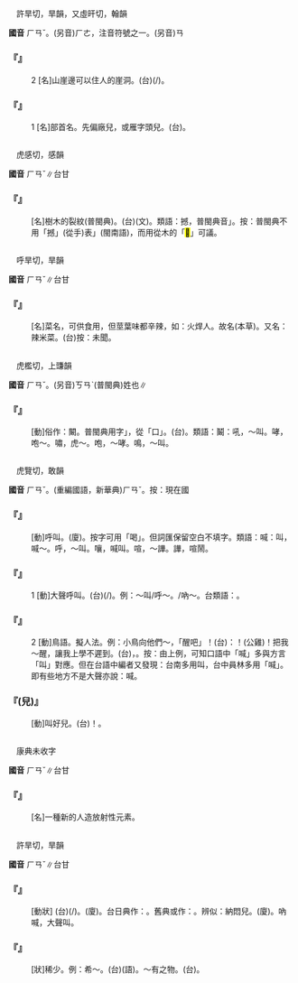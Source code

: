 
=={{ruby|厂|ㄏㄢˇ}}==

　許旱切，旱韻，又虛旰切，翰韻

'''國音''' <rt>ㄏㄢˇ</rt>。(另音)<rt>ㄏㄜ</rt>，注音符號之一。(另音)<rt>ㄢ</rt>

    

==='''『{{ruby|厂|ㄏㄢˇ}}』'''===
:2  [名]山崖邊可以住人的崖洞。(台){{ruby|山|ㄙㄨㆩ}}{{ruby|巖|ㆣㆰˊ}}{{ruby|石|ㄐㄧㄜㆷ ͘}}{{ruby|崁|ㄎㆰ˪}}{{ruby|下|ㆤ˫}}{{ruby|面|ㆠㄧㄣ˫}}{{ruby|會|ㄨㆤ˫/ㆤ˫}}{{ruby|得|ㄉㄧㆵ}}{{ruby|企|ㄎㄧㄚ˫}}{{ruby|起|ㄎㄧˋ}}(/{{ruby|居|ㄍㄨ}}{{ruby|住|ㄗㄨ˫}}){{ruby|丌|ㆤ}}{{ruby|所|ㄙㆦˋ}}{{ruby|在|ㄗㄞ˫}}。
    

==='''『{{ruby|厂|ㄏㄢˇ}}』'''===
:1  [名]部首名。先偏廠兒，或雁字頭兒。(台){{ruby|厂|ㄍㄢ˫}}{{ruby|字|ㆢㄧ˫/ㄌㄧ˫}}{{ruby|旁|ㄅㄧㄥˊ}}。
    

=={{ruby|<mark>&#xf98ea;</mark>|ㄏㄢˇ}}==

　虎感切，感韻

'''國音''' <rt>ㄏㄢˇ</rt>∥台甘

    

==='''『{{ruby|<mark>&#xf98ea;</mark>|ㄏㄢˇ}}』'''===
: [名]樹木的裂紋(普閩典)。(台)(文){{ruby|樹|ㄑㄧㄨ˫}}{{ruby|木|ㆠㄚㆶ ͘}}{{ruby|丌|ㆤ}}{{ruby|必|ㄅㄧㆵ}}{{ruby|痕|ㄏㄨㄣˊ}}。類語：撼，普閩典音{{ruby|「|ㄏㆰ˫}}」。按：普閩典不用「撼」(從手)表{{ruby|「|ㄏㆬˋ}}」(閩南語)，而用從木的「<mark>&#xf98ea;</mark>」可議。
    

=={{ruby|蔊|ㄏㄢˇ}}==

　呼旱切，旱韻

'''國音''' <rt>ㄏㄢˇ</rt>∥台甘

    

==='''『{{ruby|蔊|ㄏㄢˇ}}{{ruby|菜|ㄘㄞˋ}}』'''===
: [名]菜名，可供食用，但莖葉味都辛辣，如：火焊人。故名(本草)。又名：辣米菜。(台)按：未聞。
    

=={{ruby|鬫|ㄏㄢˇ}}==

　虎檻切，上豏韻

'''國音''' <rt>ㄏㄢˇ</rt>。(另音)<rt>ㄎㄢˋ</rt>(普閩典)姓也∥

    

==='''『{{ruby|鬫|ㄏㄢˇ}}』'''===
: [動]俗作：闞。普閩典用{{ruby|「|ㆢㄧㆲ˪}}字」，從「口」。(台){{ruby|虎|ㄏㆦˋ}}{{ruby|吼|ㄏㄠˋ}}{{ruby|丌|ㆤ}}{{ruby|聲|ㄒㄧㆩ}}。類語：鬫：吼，～叫。哮，咆～。嘯，虎～。咆，～哮。鳴，～叫。
    

=={{ruby|喊|ㄏㄢˇ}}==

　虎覽切，敢韻

'''國音''' <rt>ㄏㄢˇ</rt>。(重編國語，新華典)<rt>ㄏㄢˇ</rt>。按：現在國

    

==='''『{{ruby|喊|ㄏㄢˇ}}{{ruby|叫|ㄐㄧㄠˋ}}』'''===
: [動]呼叫。(廈){{ruby|喝|ㄏㄨㄚㆷ}}。按字可用「喝」。但詞匯保留空白不填字。類語：喊：叫，喊～。呼，～叫。嚷，喊叫。喧，～譁。譁，喧鬧。
    

==='''『{{ruby|喊|ㄏㄢˇ}}』'''===
:1  [動]大聲呼叫。(台){{ruby|大|ㄉㄨㄚ˫}}{{ruby|聲|ㄒㄧㆩ}}{{ruby|喊|ㄏㄧㆰ˪}}(/{{ruby|叫|ㄍㄧㄜ˪}})。例：～叫/呼～。/吶～。台類語：{{ruby|喝|ㄏㄨㄚㆷ}}{{ruby|喊|ㄏㄧㆰ˪}}。
    

==='''『{{ruby|喊|ㄏㄢˇ}}』'''===
:2  [動]鳥語。擬人法。例：小鳥向他們～，「醒吧」！(台){{ruby|細|ㄙㄨㆤ˪/ㄙㆤ˪}}{{ruby|隻|ㄐㄧㄚㆷ}}{{ruby|鳥|ㄐㄧㄠˋ}}{{ruby|仔|ㄚ}}{{ruby|共|ㄍㄚ˫}}{{ruby|<mark>&#xffad9;</mark>|ㄧㄣ}}{{ruby|叫|ㄍㄧㄜ˪}}{{ruby|講|ㄍㆲˋ}}：{{ruby|精|ㄐㄧㄥ}}{{ruby|神|ㄒㄧㄣˊ}}{{ruby|喔|ㆦ˪}}！(公雞)！把我～醒，讓我上學不遲到。(台){{ruby|共|ㄍㄚ˫}}{{ruby|我|ㆣㄨㄚˋ}}{{ruby|叫|ㄍㄧㄜ˪}}{{ruby|醒|ㄘㆥˋ/ㄑㆪˋ}}，{{ruby|付|ㄏㆦ˫}}{{ruby|我|ㆣㄨㄚˋ}}{{ruby|會|ㆤ˫}}{{ruby|赴|ㄏㄨ˪}}{{ruby|去|ㄎㄧ˪}}{{ruby|學|ㄏㄚㆶ ͘}}{{ruby|校|ㄏㄠ˫}}。按：由上例，可知口語中「喊」多與方言「叫」對應。但在台語中編者又發現：台南多用叫，台中員林多用「喊」。即有些地方不是大聲亦說：喊。
    

==='''『{{ruby|喊|ㄏㄢˇ}}{{ruby|好|ㄏㄠˇ}}(兒)』'''===
: [動]叫好兒。(台){{ruby|喝|ㄏㄨㄚㆷ}}{{ruby|好|ㄏㄜˋ}}！{{ruby|扑|ㄆㄚㆷ}}{{ruby|博|ㄆㆦㆶ}}{{ruby|仔|ㄚ}}{{ruby|呵|ㄜ}}{{ruby|咾|ㄌㄜˋ}}。
    

=={{ruby|<mark>&#xf9f6d;</mark>|ㄏㄢˇ}}==

　康典未收字

'''國音''' <rt>ㄏㄢˇ</rt>∥台甘

    

==='''『{{ruby|<mark>&#xf9f6d;</mark>|ㄏㄢˇ}}』'''===
: [名]一種新的人造放射性元素。
    

=={{ruby|罕|ㄏㄢˇ}}==

　許旱切，旱韻

'''國音''' <rt>ㄏㄢˇ</rt>∥台甘

    

==='''『{{ruby|納|ㄋㄚˋ}}{{ruby|罕|ㄏㄢˇ}}{{ruby|兒|ㄦ}}』'''===
: [動狀] (台){{ruby|感|ㄍㆰˋ}}{{ruby|覺|ㄍㄚㆶ}}{{ruby|奇|ㄍㄧˊ}}{{ruby|怪|ㄍㄨㄞ˪}}(/{{ruby|奇|ㄍㄧˊ}}{{ruby|異|ㄧ˫}})。(廈){{ruby|青|ㄘㆥ}}{{ruby|疑|ㆣㄧˊ}}。台日典作：{{ruby|生|ㄑㆪ}}{{ruby|疑|ㆣㄧˊ}}。舊典或作：{{ruby|癡|ㄑㄧ}}{{ruby|疑|ㆣㄧˊ}}。辨似：納悶兒。(廈){{ruby|疑|ㆣㄧˊ}}{{ruby|騃|ㄫㄞˋ}}。吶喊，大聲叫。
    

==='''『{{ruby|罕|ㄏㄢˇ}}』'''===
: [狀]稀少。例：希～。(台){{ruby|稀|ㄏㄧ}}{{ruby|罕|ㄏㄢˋ}}(語)。～有之物。(台){{ruby|罕|ㄏㄢˋ}}{{ruby|得|ㄉㄧㆵ}}{{ruby|看|ㄎㄨㆩ˪}}{{ruby|見|ㄍㆪ˪}}{{ruby|丌|ㆤ}}{{ruby|物|ㄇㄧㆷ ͘/ㄇㆭㆷ ͘}}。
    

